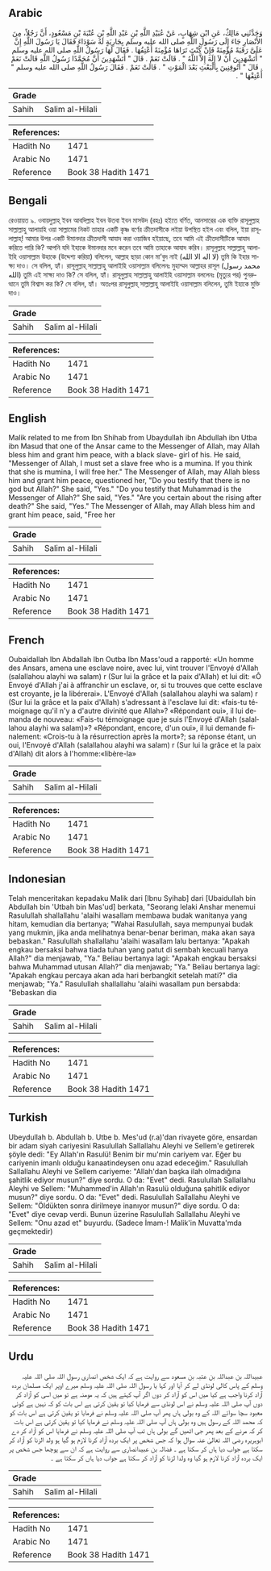 ## Arabic


<div dir="rtl" lang="ar" style={{fontSize:'larger',backgroundColor:'#f8f9fa',padding:20}}>
وَحَدَّثَنِي مَالِكٌ، عَنِ ابْنِ شِهَابٍ، عَنْ عُبَيْدِ اللَّهِ بْنِ عَبْدِ اللَّهِ بْنِ عُتْبَةَ بْنِ مَسْعُودٍ، أَنَّ رَجُلاً، مِنَ الأَنْصَارِ جَاءَ إِلَى رَسُولِ اللَّهِ صلى الله عليه وسلم بِجَارِيَةٍ لَهُ سَوْدَاءَ فَقَالَ يَا رَسُولَ اللَّهِ إِنَّ عَلَىَّ رَقَبَةً مُؤْمِنَةً فَإِنْ كُنْتَ تَرَاهَا مُؤْمِنَةً أُعْتِقُهَا ‏.‏ فَقَالَ لَهَا رَسُولُ اللَّهِ صلى الله عليه وسلم ‏"‏ أَتَشْهَدِينَ أَنْ لاَ إِلَهَ إِلاَّ اللَّهُ ‏"‏ ‏.‏ قَالَتْ نَعَمْ ‏.‏ قَالَ ‏"‏ أَتَشْهَدِينَ أَنَّ مُحَمَّدًا رَسُولُ اللَّهِ قَالَتْ نَعَمْ ‏.‏ قَالَ ‏"‏ أَتُوقِنِينَ بِالْبَعْثِ بَعْدَ الْمَوْتِ ‏"‏ ‏.‏ قَالَتْ نَعَمْ ‏.‏ فَقَالَ رَسُولُ اللَّهِ صلى الله عليه وسلم ‏"‏ أَعْتِقْهَا ‏"‏ ‏.‏
</div>
<div style={{backgroundColor:'#f8f9fa',padding:20, marginBottom: 10}}><table> <thead> <tr> <th>Grade</th> <th></th> </tr> </thead> <tbody> <tr><td>Sahih</td><td>Salim al-Hilali</td></tr></tbody></table><table> <thead> <tr> <th>References:</th> <th></th> </tr> </thead> <tbody><tr><td>Hadith No</td><td>1471</td></tr><tr><td>Arabic No</td><td>1471</td></tr><tr><td>Reference</td><td>Book 38 Hadith 1471</td></tr></tbody></table></div>

## Bengali


<div dir="ltr" lang="bn" style={{fontSize:'larger',backgroundColor:'#f8f9fa',padding:20}}>
রেওয়ায়ত ৯. ওবায়দুল্লাহ্ ইবন আবদিল্লাহ ইবন উতবা ইবন মাসউদ (রহঃ) হইতে বর্ণিত, আনসারের এক ব্যক্তি রাসূলুল্লাহ সাল্লাল্লাহু আলায়হি ওয়া সাল্লামের নিকট তাহার একটি কৃষ্ণ বর্ণের ক্রীতদাসীকে লইয়া উপস্থিত হইল এবং বলিল, ইয়া রাসূলাল্লাহ্! আমার উপর একটি ঈমানদার ক্রীতদাসী আযাদ করা ওয়াজিব হইয়াছে, তবে আমি এই ক্রীতদাসীটিকে আযাদ করিতে পারি কি? আপনি যদি ইহাকে ঈমানদার মনে করেন তবে আমি তাহাকে আযাদ করিব। রাসূলুল্লাহ সাল্লাল্লাহু আলাইহি ওয়াসাল্লাম উহাকে (উদ্দেশ্য করিয়া) বলিলেন, আল্লাহ ছাড়া কোন মা’বুদ নাই (لا اله الا الله) তুমি কি ইহার সাক্ষ্য দাও। সে বলিল, হ্যাঁ। রাসূলুল্লাহ্ সাল্লাল্লাহু আলাইহি ওয়াসাল্লাম বলিলেনঃ মুহাম্মদ আল্লাহর রাসূল (محمد رسول الله) তুমি এই সাক্ষ্য দাও কি? সে বলিল, হ্যাঁ। রাসূলুল্লাহ সাল্লাল্লাহু আলাইহি ওয়াসাল্লাম বললেনঃ (মৃত্যুর পর) পুনরুত্থানে তুমি বিশ্বাস কর কি? সে বলিল, হ্যাঁ। অতঃপর রাসূলুল্লাহ্ সাল্লাল্লাহু আলাইহি ওয়াসাল্লাম বলিলেন, তুমি ইহাকে মুক্তি দাও।
</div>
<div style={{backgroundColor:'#f8f9fa',padding:20, marginBottom: 10}}><table> <thead> <tr> <th>Grade</th> <th></th> </tr> </thead> <tbody> <tr><td>Sahih</td><td>Salim al-Hilali</td></tr></tbody></table><table> <thead> <tr> <th>References:</th> <th></th> </tr> </thead> <tbody><tr><td>Hadith No</td><td>1471</td></tr><tr><td>Arabic No</td><td>1471</td></tr><tr><td>Reference</td><td>Book 38 Hadith 1471</td></tr></tbody></table></div>

## English


<div dir="ltr" lang="en" style={{fontSize:'larger',backgroundColor:'#f8f9fa',padding:20}}>
Malik related to me from Ibn Shihab from Ubaydullah ibn Abdullah ibn Utba ibn Masud that one of the Ansar came to the Messenger of Allah, may Allah bless him and grant him peace, with a black slave- girl of his. He said, "Messenger of Allah, I must set a slave free who is a mumina. If you think that she is mumina, I will free her." The Messenger of Allah, may Allah bless him and grant him peace, questioned her, "Do you testify that there is no god but Allah?" She said, "Yes." "Do you testify that Muhammad is the Messenger of Allah?" She said, "Yes." "Are you certain about the rising after death?" She said, "Yes." The Messenger of Allah, may Allah bless him and grant him peace, said, "Free her
</div>
<div style={{backgroundColor:'#f8f9fa',padding:20, marginBottom: 10}}><table> <thead> <tr> <th>Grade</th> <th></th> </tr> </thead> <tbody> <tr><td>Sahih</td><td>Salim al-Hilali</td></tr></tbody></table><table> <thead> <tr> <th>References:</th> <th></th> </tr> </thead> <tbody><tr><td>Hadith No</td><td>1471</td></tr><tr><td>Arabic No</td><td>1471</td></tr><tr><td>Reference</td><td>Book 38 Hadith 1471</td></tr></tbody></table></div>

## French


<div dir="ltr" lang="fr" style={{fontSize:'larger',backgroundColor:'#f8f9fa',padding:20}}>
Oubaidallah Ibn Abdallah Ibn Outba Ibn Mass'oud a rapporté: «Un homme des Ansars, amena une esclave noire, avec lui, vint trouver l'Envoyé d'Allah (salallahou alayhi wa salam) r (Sur lui la grâce et la paix d'Allah) et lui dit: «Ô Envoyé d'Allah j'ai à affranchir un esclave, or, si tu trouves que cette esclave est croyante, je la libérerai». L'Envoyé d'Allah (salallahou alayhi wa salam) r (Sur lui la grâce et la paix d'Allah) s'adressant à l'esclave lui dit: «fais-tu témoignage qu'il n'y a d'autre divinité que Allah»? «Répondant oui», il lui demanda de nouveau: «Fais-tu témoignage que je suis l'Envoyé d'Allah (salallahou alayhi wa salam)»? «Répondant, encore, d'un oui», il lui demande finalement: «Crois-tu à la résurrection après la mort»?; sa réponse étant, un oui, l'Envoyé d'Allah (salallahou alayhi wa salam) r (Sur lui la grâce et la paix d'Allah) dit alors à l'homme:«libère-la»
</div>
<div style={{backgroundColor:'#f8f9fa',padding:20, marginBottom: 10}}><table> <thead> <tr> <th>Grade</th> <th></th> </tr> </thead> <tbody> <tr><td>Sahih</td><td>Salim al-Hilali</td></tr></tbody></table><table> <thead> <tr> <th>References:</th> <th></th> </tr> </thead> <tbody><tr><td>Hadith No</td><td>1471</td></tr><tr><td>Arabic No</td><td>1471</td></tr><tr><td>Reference</td><td>Book 38 Hadith 1471</td></tr></tbody></table></div>

## Indonesian


<div dir="ltr" lang="id" style={{fontSize:'larger',backgroundColor:'#f8f9fa',padding:20}}>
Telah menceritakan kepadaku Malik dari [Ibnu Syihab] dari [Ubaidullah bin Abdullah bin 'Utbah bin Mas'ud] berkata, "Seorang lelaki Anshar menemui Rasulullah shallallahu 'alaihi wasallam membawa budak wanitanya yang hitam, kemudian dia bertanya; "Wahai Rasulullah, saya mempunyai budak yang mukmin, jika anda melihatnya benar-benar beriman, maka akan saya bebaskan." Rasulullah shallallahu 'alaihi wasallam lalu bertanya: "Apakah engkau bersaksi bahwa tiada tuhan yang patut di sembah kecuali hanya Allah?" dia menjawab, "Ya." Beliau bertanya lagi: "Apakah engkau bersaksi bahwa Muhammad utusan Allah?" dia menjawab; "Ya." Beliau bertanya lagi: "Apakah engkau percaya akan ada hari berbangkit setelah mati?" dia menjawab; "Ya." Rasulullah shallallahu 'alaihi wasallam pun bersabda: "Bebaskan dia
</div>
<div style={{backgroundColor:'#f8f9fa',padding:20, marginBottom: 10}}><table> <thead> <tr> <th>Grade</th> <th></th> </tr> </thead> <tbody> <tr><td>Sahih</td><td>Salim al-Hilali</td></tr></tbody></table><table> <thead> <tr> <th>References:</th> <th></th> </tr> </thead> <tbody><tr><td>Hadith No</td><td>1471</td></tr><tr><td>Arabic No</td><td>1471</td></tr><tr><td>Reference</td><td>Book 38 Hadith 1471</td></tr></tbody></table></div>

## Turkish


<div dir="ltr" lang="tr" style={{fontSize:'larger',backgroundColor:'#f8f9fa',padding:20}}>
Ubeydullah b. Abdullah b. Utbe b. Mes'ud (r.a)'dan rivayete göre, ensardan bir adam siyah cariyesini Rasulullah Sallallahu Aleyhi ve Sellem'e getirerek şöyle dedi: "Ey Allah'ın Rasulü! Benim bir mu'min cariyem var. Eğer bu cariyenin imanlı olduğu kanaatindeysen onu azad edeceğim." Rasulullah Sallallahu Aleyhi ve Sellem cariyeme: "Allah'dan başka ilah olmadığına şahitlik ediyor musun?" diye sordu. O da: "Evet" dedi. Rasulullah Sallallahu Aleyhi ve Sellem: "Muhammed'in Allah'ın Rasulü olduğuna şahitlik ediyor musun?" diye sordu. O da: "Evet" dedi. Rasulullah Sallallahu Aleyhi ve Sellem: "Öldükten sonra dirilmeye inanıyor musun?" diye sordu. O da: "Evet" diye cevap verdi. Bunun üzerine Rasulullah Sallallahu Aleyhi ve Sellem: "Onu azad et" buyurdu. (Sadece İmam-! Malik'in Muvatta'mda geçmektedir)
</div>
<div style={{backgroundColor:'#f8f9fa',padding:20, marginBottom: 10}}><table> <thead> <tr> <th>Grade</th> <th></th> </tr> </thead> <tbody> <tr><td>Sahih</td><td>Salim al-Hilali</td></tr></tbody></table><table> <thead> <tr> <th>References:</th> <th></th> </tr> </thead> <tbody><tr><td>Hadith No</td><td>1471</td></tr><tr><td>Arabic No</td><td>1471</td></tr><tr><td>Reference</td><td>Book 38 Hadith 1471</td></tr></tbody></table></div>

## Urdu


<div dir="rtl" lang="ur" style={{fontSize:'larger',backgroundColor:'#f8f9fa',padding:20}}>
عبیداللہ بن عبداللہ بن عتبہ بن مسعود سے روایت ہے کہ ایک شخص انصاری رسول اللہ صلی اللہ علیہ وسلم کے پاس کالی لونڈی لے کر آیا اور کہا یا رسول اللہ صلی اللہ علیہ وسلم میرے اوپر ایک مسلمان بردہ آزاد کرنا واجب ہے کیا میں اس کو آزاد کر دوں اگر آپ کہتے ہیں کہ یہ مومنہ ہے تو میں اسی کو آزاد کر دوں آپ صلی اللہ علیہ وسلم نے اس لونڈی سے فرمایا کیا تو یقین کرتی ہے اس بات کو کہ نہیں ہے کوئی معبود سچا سوائے اللہ کے وہ بولی ہاں پھر آپ صلی اللہ علیہ وسلم نے فرمایا تو یقین کرتی ہے اس بات کو کہ محمد اللہ کے رسول ہیں وہ بولی ہاں آپ صلی اللہ علیہ وسلم نے فرمایا کیا تو یقین کرتی ہے اس بات کر کہ مرنے کے بعد پھر جی اٹھیں گے بولی ہاں تب آپ صلی اللہ علیہ وسلم نے فرمایا اس کو آزاد کر دے ابوہریرہ رضی اللہ تعالیٰ عنہ سوال ہوا کہ جس شخص پر ایک بردہ آزاد کرنا لازم ہو گیا ہو ولد الزنا کو آزاد کر سکتا ہے جواب دیا ہاں کر سکتا ہے ۔ فضالہ بن عبیدانصاری سے روایت ہے کہ ان سے پوچھا جس شخص پر ایک بردہ آزاد کرنا لازم ہو گیا وہ ولدا لزنا کو آزاد کر سکتا ہے جواب دیا ہاں کر سکتا ہے ۔
</div>
<div style={{backgroundColor:'#f8f9fa',padding:20, marginBottom: 10}}><table> <thead> <tr> <th>Grade</th> <th></th> </tr> </thead> <tbody> <tr><td>Sahih</td><td>Salim al-Hilali</td></tr></tbody></table><table> <thead> <tr> <th>References:</th> <th></th> </tr> </thead> <tbody><tr><td>Hadith No</td><td>1471</td></tr><tr><td>Arabic No</td><td>1471</td></tr><tr><td>Reference</td><td>Book 38 Hadith 1471</td></tr></tbody></table></div>